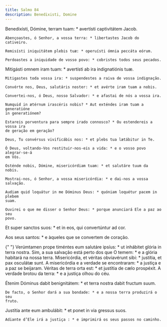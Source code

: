 ```yaml
---
title: Salmo 84
description: Benedixisti, Domine
---
```


<div class="side-by-side not-content">

Benedixísti, Dómine, terram tuam: \* avertísti captivitátem Jacob.

    Abençoastes, ó Senhor, a vossa terra: * libertastes Jacob do cativeiro.

    Remisísti iniquitátem plebis tuæ: * operuísti ómnia peccáta eórum.

    Perdoastes a iniquidade de vosso povo: * cobristes todos seus pecados.

Mitigásti omnem iram tuam: \* avertísti ab ira indignatiónis tuæ.

    Mitigastes toda vossa ira: * suspendestes a raiva de vossa indignação.

    Convérte nos, Deus, salutáris noster: * et avérte iram tuam a nobis.

    Convertei-nos, ó Deus, nosso Salvador: * e afastai de nós a vossa ira.

    Numquid in ætérnum irascéris nobis? * Aut exténdes iram tuam a generatióne
    in generatiónem?

    Estareis porventura para sempre irado connosco? * Ou estendereis a vossa ira
    de geração em geração?

    Deus, Tu convérsus vivificábis nos: * et plebs tua lætábitur in Te.

    Ó Deus, voltando-Vos restituir-nos-eis a vida: * e o vosso povo alegrar-se-á
    em Vós.

    Osténde nobis, Dómine, misericórdiam tuam: * et salutáre tuum da nobis.

    Mostrai-nos, ó Senhor, a vossa misericórdia: * e dai-nos a vossa salvação.

    Audiam quid loquátur in me Dóminus Deus: * quóniam loquétur pacem in plebem
    suam.

    Ouvirei o que me disser o Senhor Deus: * porque anunciará Ele a paz ao seu
    povo.

Et super sanctos suos: \* et in eos, qui convertúntur ad cor.</span>

Aos seus santos: \* e àqueles que se convertem de coração.

{" "}
<span>
  Verúmtamen prope timéntes eum salutáre ipsíus: * ut inhábitet glória in terra
  nostra. Sim, a sua salvação está perto dos que O temem: * e a glória habitará
  na nossa terra. Misericórdia, et véritas obviavérunt sibi: * justítia, et pax
  osculátæ sunt. A misericórdia e a verdade se encontraram: * a justiça e a paz
  se beijaram. Véritas de terra orta est: * et justítia de cælo prospéxit.
</span>A verdade brotou da terra: * e a justiça olhou do céu.

  <span>
    Étenim Dóminus dabit benignitátem: * et terra nostra dabit fructum suum.
 
    De facto, o Senhor dará a sua bondade: * e a nossa terra produzirá o seu
    fruto.

Justítia ante eum ambulábit: \* et ponet in via gressus suos.

    Adiante d’Ele irá a justiça : * e imprimirá os seus passos no caminho.

</div>
